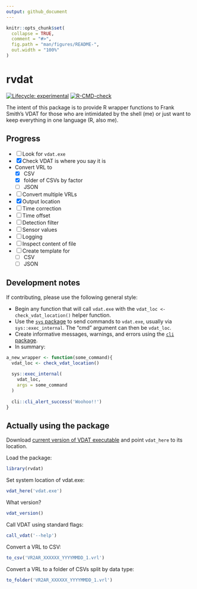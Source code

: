 ```yaml
---
output: github_document
---
```


<!-- README.md is generated from README.Rmd. Please edit that file -->

```r
knitr::opts_chunk$set( 
  collapse = TRUE,
  comment = "#>",
  fig.path = "man/figures/README-",
  out.width = "100%"
)
```

# rvdat

<!-- badges: start -->
[![Lifecycle: experimental](https://img.shields.io/badge/lifecycle-experimental-orange.svg)](https://lifecycle.r-lib.org/articles/stages.html#experimental)
[![R-CMD-check](https://github.com/mhpob/rvdat/actions/workflows/R-CMD-check.yaml/badge.svg)](https://github.com/mhpob/rvdat/actions/workflows/R-CMD-check.yaml)
<!-- badges: end -->

The intent of this package is to provide R wrapper functions to Frank Smith's VDAT for those who are intimidated by the shell (me) or just want to keep everything in one language (R, also me).

## Progress
-   [ ] Look for `vdat.exe`
-   [X] Check VDAT is where you say it is
-   Convert VRL to
    -   [X] CSV
    -   [X] folder of CSVs by factor
    -   [ ] JSON
-   [ ] Convert multiple VRLs
-   [X] Output location
-   [ ] Time correction
-   [ ] Time offset
-   [ ] Detection filter
-   [ ] Sensor values
-   [ ] Logging
-   [ ] Inspect content of file
-   [ ] Create template for
    -   [ ] CSV
    -   [ ] JSON

## Development notes
If contributing, please use the following general style:

-   Begin any function that will call `vdat.exe` with the `vdat_loc <- check_vdat_location()` helper function.
-   Use the [`sys` package](https://jeroen.r-universe.dev/sys) to send commands to `vdat.exe`, usually via `sys::exec_internal`. The "cmd" argument can then be `vdat_loc`.
-   Create informative messages, warnings, and errors using the [`cli` package](https://cli.r-lib.org/).
-   In summary:

```r
a_new_wrapper <- function(some_command){
  vdat_loc <- check_vdat_location()
  
  sys::exec_internal(
    vdat_loc,
    args = some_command
  )
  
  cli::cli_alert_success('Woohoo!!')
}
```


## Actually using the package

Download [current version of VDAT executable](https://gitlab.oceantrack.org/otndc/vdat-working-group) and point `vdat_here` to its location.

Load the package:
```r
library(rvdat)
```

Set system location of vdat.exe:
```r
vdat_here('vdat.exe')
```

What version?
```r
vdat_version()
```


Call VDAT using standard flags:
```r
call_vdat('--help')
```

Convert a VRL to CSV:
```r
to_csv('VR2AR_XXXXXX_YYYYMMDD_1.vrl')
```

Convert a VRL to a folder of CSVs split by data type:
```r
to_folder('VR2AR_XXXXXX_YYYYMMDD_1.vrl')
```

